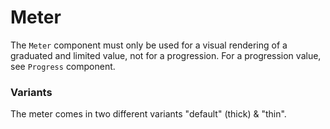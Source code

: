 
# Meter

The `Meter` component must only be used for a visual rendering of a graduated and limited value, not for a progression. For a progression value, see `Progress` component.

<Canvas>
    <Story id="components-meter--basic" />
</Canvas>

### Variants

The meter comes in two different variants "default" (thick) & "thin".

<Canvas>
    <Story id="components-meter--variants" />
</Canvas>

<Primary />

<ArgsTable story={PRIMARY_STORY} />

